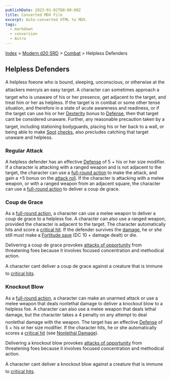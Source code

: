 ```yaml
---
publishDate: 2023-01-02T00:00:00Z
title: Converted MDX File
excerpt: Auto-converted HTML to MDX.
tags:
  - markdown
  - conversion
  - Astro
---
```


[Index](-index) > [Modern d20 SRD](modern-d20-srd-index) > [Combat](modern-d20-srd-combat-index) > Helpless Defenders

## Helpless Defenders

A helpless foeone who is bound, sleeping, unconscious, or otherwise at the attackers mercyis an easy target. A character can sometimes approach a target who is unaware of his or her presence, get adjacent to the target, and treat him or her as helpless. If the target is in combat or some other tense situation, and therefore in a state of acute awareness and readiness, or if the target can use his or her [Dexterity](modern-d20-srd-basics-ability-scores) bonus to [Defense](modern-d20-srd-combat-defense), then that target cant be considered unaware. Further, any reasonable precaution taken by a target, including stationing bodyguards, placing his or her back to a wall, or being able to make [Spot](modern-d20-srd-skills-spot) [checks](modern-d20-srd-skills-skill-basics-php#skill-check-index), also precludes catching that target unaware and helpless.

### Regular Attack

A helpless defender has an effective [Defense](modern-d20-srd-combat-defense) of 5 + his or her size modifier. If a character is attacking with a ranged weapon and is not adjacent to the target, the character can use a [full-round
action](modern-d20-srd-combat-full-round-actions) to make the attack, and gain a +5 bonus on the [attack
roll](modern-d20-srd-combat-attack-roll). If the character is attacking with a melee weapon, or with a ranged weapon from an adjacent square, the character can use a [full-round
action](modern-d20-srd-combat-full-round-actions) to deliver a coup de grace.

### Coup de Grace

As a [full-round action](modern-d20-srd-combat-full-round-actions), a character can use a melee weapon to deliver a coup de grace to a helpless foe. A character can also use a ranged weapon, provided the character is adjacent to the target. The character automatically hits and score a [critical
hit](modern-d20-srd-combat-critical-hits). If the defender survives the [damage](modern-d20-srd-combat-damage), he or she still must make a [Fortitude
save](modern-d20-srd-basics-saving-throws) (DC 10 + damage dealt) or die.

Delivering a coup de grace provokes [attacks
of opportunity](modern-d20-srd-combat-attacks-of-opportunity) from threatening foes because it involves focused concentration and methodical action.

A character cant deliver a coup de grace against a creature that is immune to [critical
hits](modern-d20-srd-combat-critical-hits).

### Knockout Blow

As a [full-round action](modern-d20-srd-combat-full-round-actions), a character can make an unarmed attack or use a melee weapon that deals nonlethal damage to deliver a knockout blow to a helpless foe. A character can also use a melee weapon that deals lethal damage, but the character takes a 4 penalty on any attempt to deal nonlethal damage with the weapon. The target has an effective [Defense](modern-d20-srd-combat-defense) of 5 + his or her size modifier. If the character hits, he or she automatically scores a [critical
hit](modern-d20-srd-combat-critical-hits) (see [Nonlethal Damage](modern-d20-srd-combat-damage)).

Delivering a knockout blow provokes [attacks
of opportunity](modern-d20-srd-combat-attacks-of-opportunity) from threatening foes because it involves focused concentration and methodical action.

A character cant deliver a knockout blow against a creature that is immune to [critical
hits](modern-d20-srd-combat-critical-hits).
